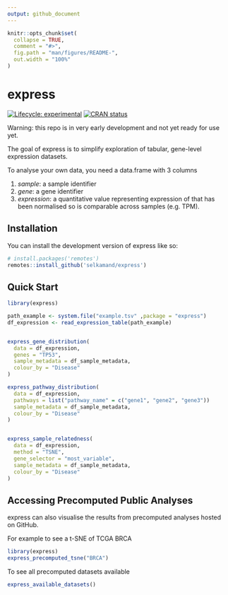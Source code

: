 ```yaml
---
output: github_document
---
```


<!-- README.md is generated from README.Rmd. Please edit that file -->

```r
knitr::opts_chunk$set(
  collapse = TRUE,
  comment = "#>",
  fig.path = "man/figures/README-",
  out.width = "100%"
)
```

# express

<!-- badges: start -->
[![Lifecycle: experimental](https://img.shields.io/badge/lifecycle-experimental-orange.svg)](https://lifecycle.r-lib.org/articles/stages.html#experimental)
[![CRAN status](https://www.r-pkg.org/badges/version/express)](https://CRAN.R-project.org/package=express)
<!-- badges: end -->

Warning: this repo is in very early development and not yet ready for use yet.

The goal of express is to simplify exploration of tabular, gene-level expression datasets.

To analyse your own data, you need a data.frame with 3 columns

1. *sample*: a sample identifier
2. *gene*: a gene identifier
3. *expression*: a quantitative value representing expression of that has been normalised so is comparable across samples (e.g. TPM).


## Installation

You can install the development version of express like so:

``` r
# install.packages('remotes')
remotes::install_github('selkamand/express')
```

## Quick Start

```r
library(express)

path_example <- system.file("example.tsv" ,package = "express")
df_expression <- read_expression_table(path_example)


express_gene_distribution(
  data = df_expression, 
  genes = "TP53", 
  sample_metadata = df_sample_metadata, 
  colour_by = "Disease"
)

express_pathway_distribution(
  data = df_expression, 
  pathways = list("pathway_name" = c("gene1", "gene2", "gene3"))
  sample_metadata = df_sample_metadata, 
  colour_by = "Disease"
)


express_sample_relatedness(
  data = df_expression, 
  method = "TSNE",
  gene_selector = "most_variable",
  sample_metadata = df_sample_metadata, 
  colour_by = "Disease"
)
```


## Accessing Precomputed Public Analyses

express can also visualise the results from precomputed analyses hosted on GitHub. 

For example to see a t-SNE of TCGA BRCA

```r
library(express)
express_precomputed_tsne("BRCA")
```


To see all precomputed datasets available

```r
express_available_datasets()
```



